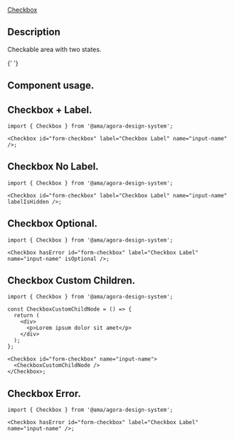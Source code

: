 
<Meta title="Components/Atoms/Checkbox/Checkbox Docs" />

<div className="mb-32 text-headings-lg-strong">
  <u>Checkbox</u>
  <h2 className="text-headings-l-strong mb-8">Description </h2>
  <p className="fs-16">Checkable area with two states.</p>
</div>

{' '}

<h2 className="text-headings-l-strong my-8">Component usage.</h2>
<h2 className="text-headings-l-strong my-8">Checkbox + Label.</h2>

```tsx
import { Checkbox } from '@ama/agora-design-system';

<Checkbox id="form-checkbox" label="Checkbox Label" name="input-name" />;
```

<h2 className="text-headings-l-strong my-8">Checkbox No Label.</h2>

```tsx
import { Checkbox } from '@ama/agora-design-system';

<Checkbox id="form-checkbox" label="Checkbox Label" name="input-name" labelIsHidden />;
```

<h2 className="text-headings-l-strong my-8">Checkbox Optional.</h2>

```tsx
import { Checkbox } from '@ama/agora-design-system';

<Checkbox hasError id="form-checkbox" label="Checkbox Label" name="input-name" isOptional />;
```

<h2 className="text-headings-l-strong my-8">Checkbox Custom Children.</h2>

```tsx
import { Checkbox } from '@ama/agora-design-system';

const CheckboxCustomChildNode = () => {
  return (
    <div>
      <p>Lorem ipsum dolor sit amet</p>
    </div>
  );
};

<Checkbox id="form-checkbox" name="input-name">
  <CheckboxCustomChildNode />
</Checkbox>;
```

<h2 className="text-headings-l-strong my-8">Checkbox Error.</h2>

```tsx
import { Checkbox } from '@ama/agora-design-system';

<Checkbox hasError id="form-checkbox" label="Checkbox Label" name="input-name" />;
```
